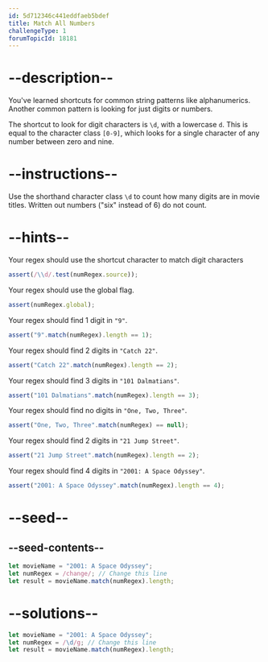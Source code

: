 ```yaml
---
id: 5d712346c441eddfaeb5bdef
title: Match All Numbers
challengeType: 1
forumTopicId: 18181
---
```


# --description--

You've learned shortcuts for common string patterns like alphanumerics. Another common pattern is looking for just digits or numbers.

The shortcut to look for digit characters is `\d`, with a lowercase `d`. This is equal to the character class `[0-9]`, which looks for a single character of any number between zero and nine.

# --instructions--

Use the shorthand character class `\d` to count how many digits are in movie titles. Written out numbers ("six" instead of 6) do not count.

# --hints--

Your regex should use the shortcut character to match digit characters

```js
assert(/\\d/.test(numRegex.source));
```

Your regex should use the global flag.

```js
assert(numRegex.global);
```

Your regex should find 1 digit in `"9"`.

```js
assert("9".match(numRegex).length == 1);
```

Your regex should find 2 digits in `"Catch 22"`.

```js
assert("Catch 22".match(numRegex).length == 2);
```

Your regex should find 3 digits in `"101 Dalmatians"`.

```js
assert("101 Dalmatians".match(numRegex).length == 3);
```

Your regex should find no digits in `"One, Two, Three"`.

```js
assert("One, Two, Three".match(numRegex) == null);
```

Your regex should find 2 digits in `"21 Jump Street"`.

```js
assert("21 Jump Street".match(numRegex).length == 2);
```

Your regex should find 4 digits in `"2001: A Space Odyssey"`.

```js
assert("2001: A Space Odyssey".match(numRegex).length == 4);
```

# --seed--

## --seed-contents--

```js
let movieName = "2001: A Space Odyssey";
let numRegex = /change/; // Change this line
let result = movieName.match(numRegex).length;
```

# --solutions--

```js
let movieName = "2001: A Space Odyssey";
let numRegex = /\d/g; // Change this line
let result = movieName.match(numRegex).length;
```
